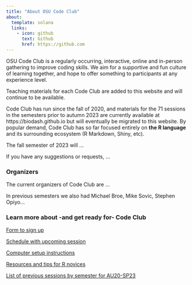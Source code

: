 ```yaml
---
title: "About OSU Code Club"
about:
  template: solana
  links:
    - icon: github
      text: Github
      href: https://github.com
---
```


OSU Code Club is a regularly occurring, interactive, online and in-person gathering
to improve coding skills.
We aim for a supportive and fun culture of learning together,
and hope to offer something to participants at any experience level.

Teaching materials for each Code Club are added to this website and will continue
to be available.

Code Club has run since the fall of 2020,
and materials for the 71 sessions in the semesters prior to autumn 2023 are
currently available at https://biodash.github.io but will eventually be migrated
to this website.
By popular demand,
Code Club has so far focused entirely on **the R language** and its surrounding
ecosystem (R Markdown, Shiny, etc).

The fall semester of 2023 will ...

If you have any suggestions or requests, ...

### Organizers

The current organizers of Code Club are ...

In previous semesters we also had Michael Broe, Mike Sovic, Stephen Opiyo...

### Learn more about -and get ready for- Code Club

[Form to sign up](https://forms.office.com/r/SgmdwJXEXx)

[Schedule with upcoming session](./pages/schedule.qmd)

[Computer setup instructions](./pages/setup.qmd)

[Resources and tips for R novices](./pages/r_resources.qmd)

[List of previous sessions by semester for AU20-SP23](./pages/previous.qmd)
